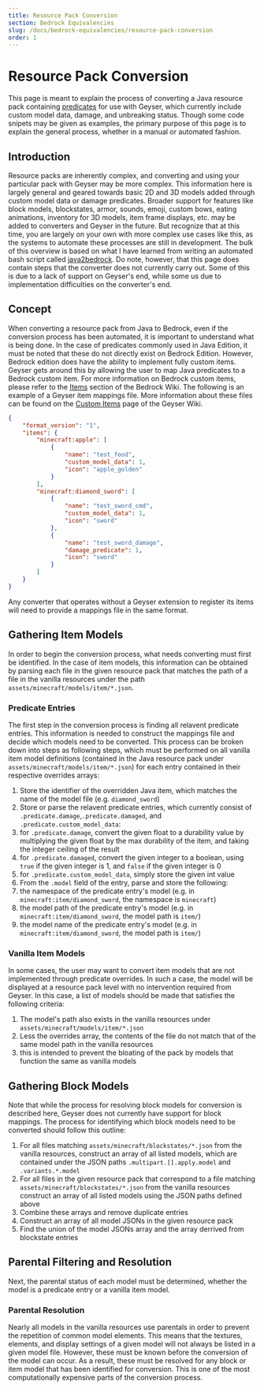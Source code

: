 ---
title: Resource Pack Conversion
section: Bedrock Equivalencies
slug: /docs/bedrock-equivalencies/resource-pack-conversion
order: 1
---

# Resource Pack Conversion

This page is meant to explain the process of converting a Java resource pack containing [predicates](/docs/basics/predicates) for use with Geyser, which currently include custom model data, damage, and unbreaking status. Though some code snipets may be given as examples, the primary purpose of this page is to explain the general process, whether in a manual or automated fashion.

## Introduction

Resource packs are inherently complex, and converting and using your particular pack with Geyser may be more complex. This information here is largely general and geared towards basic 2D and 3D models added through custom model data or damage predicates. Broader support for features like block models, blockstates, armor, sounds, emoji, custom bows, eating animations, inventory for 3D models, item frame displays, etc. may be added to converters and Geyser in the future. But recognize that at this time, you are largely on your own with more complex use cases like this, as the systems to automate these processes are still in development. The bulk of this overview is based on what I have learned from writing an automated bash script called [java2bedrock](https://github.com/Kas-tle/java2bedrock.sh). Do note, however, that this page does contain steps that the converter does not currently carry out. Some of this is due to a lack of support on Geyser's end, while some us due to implementation difficulties on the converter's end.

## Concept

When converting a resource pack from Java to Bedrock, even if the conversion process has been automated, it is important to understand what is being done. In the case of predicates commonly used in Java Edition, it must be noted that these do not directly exist on Bedrock Edition. However, Bedrock edition does have the ability to implement fully custom items. Geyser gets around this by allowing the user to map Java predicates to a Bedrock custom item. For more information on Bedrock custom items, please refer to the [Items](https://wiki.bedrock.dev/items/items-intro.html) section of the Bedrock Wiki. The following is an example of a Geyser item mappings file. More information about these files can be found on the [Custom Items](https://wiki.geysermc.org/geyser/custom-items/) page of the Geyser Wiki.

```json highlights={4} title={./custom_mappings/geyser_mappings.json}
{
    "format_version": "1",
    "items": {
        "minecraft:apple": [
            {
                "name": "test_food",
                "custom_model_data": 1,
                "icon": "apple_golden"
            }
        ],
        "minecraft:diamond_sword": [
            {
                "name": "test_sword_cmd",
                "custom_model_data": 1,
                "icon": "sword"
            },
            {
                "name": "test_sword_damage",
                "damage_predicate": 1,
                "icon": "sword"
            }
        ]
    }
}
```

Any converter that operates without a Geyser extension to register its items will need to provide a mappings file in the same format.

## Gathering Item Models

In order to begin the conversion process, what needs converting must first be identified. In the case of item models, this information can be obtained by parsing each file in the given resource pack that matches the path of a file in the vanilla resources under the path `assets/minecraft/models/item/*.json`.

### Predicate Entries

The first step in the conversion process is finding all relavent predicate entries. This information is needed to construct the mappings file and decide which models need to be converted. This process can be broken down into steps as following steps, which must be performed on all vanilla item model definitions (contained in the Java resource pack under `assets/minecraft/models/item/*.json`) for each entry contained in their respective overrides arrays:

1. Store the identifier of the overridden Java item, which matches the name of the model file (e.g. `diamond_sword`)
2. Store or parse the relavent predicate entries, which currently consist of `.predicate.damage`,`.predicate.damaged`, and `.predicate.custom_model_data`:
  1. for `.predicate.damage`, convert the given float to a durability value by multiplying the given float by the max durability of the item, and taking the integer ceiling of the result
  2. for `.predicate.damaged`, convert the given integer to a boolean, using `true` if the given integer is 1, and `false` if the given integer is 0
  3. for `.predicate.custom_model_data`, simply store the given int value
3. From the `.model` field of the entry, parse and store the following:
  1. the namespace of the predicate entry's model (e.g. in `minecraft:item/diamond_sword`, the namespace is `minecraft`)
  2. the model path of the predicate entry's model (e.g. in `minecraft:item/diamond_sword`, the model path is `item/`)
  3. the model name of the predicate entry's model (e.g. in `minecraft:item/diamond_sword`, the model path is `item/`)

### Vanilla Item Models

In some cases, the user may want to convert item models that are not implemented through predicate overrides. In such a case, the model will be displayed at a resource pack level with no intervention required from Geyser. In this case, a list of models should be made that satisfies the following criteria:

1. The model's path also exists in the vanilla resources under `assets/minecraft/models/item/*.json`
2. Less the overrides array, the contents of the file do not match that of the same model path in the vanilla resources
  1. this is intended to prevent the bloating of the pack by models that function the same as vanilla models

## Gathering Block Models

Note that while the process for resolving block models for conversion is described here, Geyser does not currently have support for block mappings. The process for identifying which block models need to be converted should follow this outline:

1. For all files matching `assets/minecraft/blockstates/*.json` from the vanilla resources, construct an array of all listed models, which are contained under the JSON paths `.multipart.[].apply.model` and `.variants.*.model`
2. For all files in the given resource pack that correspond to a file matching `assets/minecraft/blockstates/*.json` from the vanilla resources construct an array of all listed models using the JSON paths defined above
3. Combine these arrays and remove duplicate entries
4. Construct an array of all model JSONs in the given resource pack
5. Find the union of the model JSONs array and the array derrived from blockstate entries

## Parental Filtering and Resolution

Next, the parental status of each model must be determined, whether the model is a predicate entry or a vanilla item model.

### Parental Resolution

Nearly all models in the vanilla resources use parentals in order to prevent the repetition of common model elements. This means that the textures, elements, and display settings of a given model will not always be listed in a given model file. However, these must be known before the conversion of the model can occur. As a result, these must be resolved for any block or item model that has been identified for conversion. This is one of the most computationally expensive parts of the conversion process.